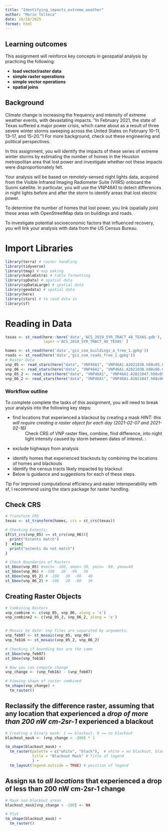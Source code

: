 ```yaml
---
title: "Identifying_impacts_extreme_weather"
author: "Marie Tolteca"
date: 10/28/2025
format: html
---
```


## Learning outcomes

This assignment will reinforce key concepts in geospatial analysis by practicing the following:

-   **load vector/raster data**
-   **simple raster operations**
-   **simple vector operations**
-   **spatial joins**

## Background

Climate change is increasing the frequency and intensity of extreme weather events, with devastating impacts. “In February 2021, the state of Texas suffered a major power crisis, which came about as a result of three severe winter storms sweeping across the United States on February 10–11, 13–17, and 15–20.”1 For more background, check out these engineering and political perspectives.

In this assignment, you will identify the impacts of these series of extreme winter storms by estimating the number of homes in the Houston metropolitan area that lost power and investigate whether not these impacts were disproportionately felt.

Your analysis will be based on remotely-sensed night lights data, acquired from the Visible Infrared Imaging Radiometer Suite (VIIRS) onboard the Suomi satellite. In particular, you will use the VNP46A1 to detect differences in night lights before and after the storm to identify areas that lost electric power.

To determine the number of homes that lost power, you link (spatially join) these areas with OpenStreetMap data on buildings and roads.

To investigate potential socioeconomic factors that influenced recovery, you will link your analysis with data from the US Census Bureau.

# Import Libraries

```r
library(terra) # raster handling
library(tidyverse)
library(tmap) # map making
library(kableExtra) # table formatting
library(spData) # spatial data
library(spDataLarge) # spatial data
library(geodata) # spatial data
library(here)
library(stars) # to read data in
library(sf)
```

# Reading in Data
```r
texas <- st_read(here::here('data','ACS_2019_5YR_TRACT_48_TEXAS.gdb'),
                 layer ='ACS_2019_5YR_TRACT_48_TEXAS' )

homes <- st_read(here('data','gis_osm_buildings_a_free_1.gpkg'))
roads <- st_read(here('data','gis_osm_roads_free_1.gpkg'))
# Raster Data - 
vnp_05 <- read_stars(here("data", "VNP46A1", "VNP46A1.A2021038.h08v05.001.2021039064328.tif"))
vnp_06 <- read_stars(here("data", "VNP46A1", "VNP46A1.A2021038.h08v06.001.2021039064329.tif"))
vnp_05_2 <- read_stars(here("data", "VNP46A1", "VNP46A1.A2021047.h08v05.001.2021048091106.tif"))
vnp_06_2 <- read_stars(here("data", "VNP46A1", "VNP46A1.A2021047.h08v06.001.2021048091105.tif"))

```

### Workflow outline
To complete complete the tasks of this assignment, you will need to break your analysis into the following key steps:

- find locations that experienced a blackout by creating a mask *HINT: this will require creating a raster object for each day (2021-02-07 and 2021-02-16)*
: Check CRS of VNP raster files, combine, find difference, into night light intensity caused by storm between dates of interest. 
:
- exclude highways from analysis
: 
- identify homes that experienced blackouts by combining the locations of homes and blackouts
- identify the census tracts likely impacted by blackout
- Below is guidance and suggestions for each of these steps.

*Tip*
For improved computational efficiency and easier interoperability with sf, I recommend using the stars package for raster handling.


## Check CRS
```r
# Transform CRS
texas <- st_transform(homes, crs = st_crs(texas))

# Checking Extents:
if(st_crs(vnp_05) == st_crs(vnp_06)){
  print("Extents match")
}  else{
  print("extents do not match")
}

# Check Boundaries of Rasters
st_bbox(vnp_05) #xmin= -100, xmax= 30, ymin= -90, ymax=40
st_bbox(vnp_06) # -100   20  -90   30
st_bbox(vnp_05_2) # -100   30  -90   40 
st_bbox(vnp_06_2) # -100   20  -90   30 
```
## Creating Raster Objects
```r
# Combining Rasters
vnp_combine <- c(vnp_05, vnp_06, along = 'x')
vnp_combine2 <- c(vnp_05_2, vnp_06_2, along = 'x')


# Mosaic by date: vnp files are separated by arguments.
vnp_feb07 <- st_mosaic(vnp_05, vnp_06)
vnp_feb16 <- st_mosaic(vnp_05_2, vnp_06_2)

# Checking if bounding box are the same
st_bbox(vnp_feb07)
st_bbox(vnp_feb16)

# Now you can compute change
vnp_change <- (vnp_feb16) - (vnp_feb07)

# Viewing shape of raster combined
tm_shape(vnp_change) +
  tm_raster()
```
## Reclassify the difference raster, assuming that any location that experienced a *drop of more than 200 nW cm-2sr-1* experienced a blackout
```r
# Creating a binary mask: 1 == blackout, 0 == no blackout
blackout_mask <- (vnp_change < -200) * 1

tm_shape(blackout_mask) +
  tm_raster(palette = c("white", "black"),  # white = no blackout, black = blackout
            title = "Blackout Mask" # Title of legend
            ) +
  tm_layout(legend.outside = TRUE) # position of legend
```
## Assign `NA` to *all locations* that experienced a drop of less than 200 nW cm-2sr-1 change
```r
# Mask non-blackout areas
blackout_mask[vnp_change > -200] <- NA

# Plot
tm_shape(blackout_mask) +
  tm_raster()

```

